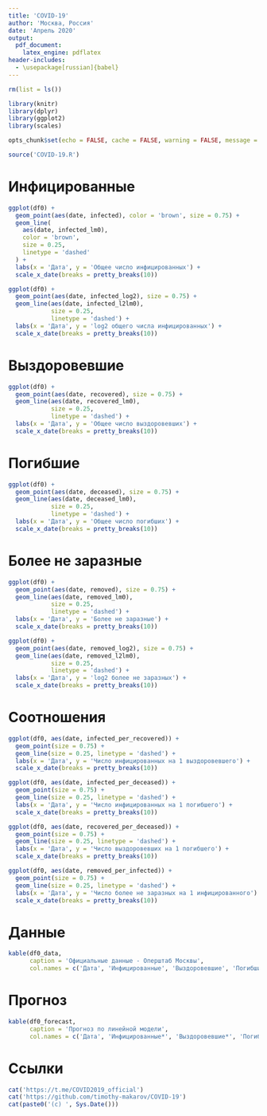 ```yaml
---
title: 'COVID-19'
author: 'Москва, Россия'
date: 'Апрель 2020'
output:
  pdf_document:
    latex_engine: pdflatex
header-includes:
  - \usepackage[russian]{babel}
---
```


```r
rm(list = ls())

library(knitr)
library(dplyr)
library(ggplot2)
library(scales)

opts_chunk$set(echo = FALSE, cache = FALSE, warning = FALSE, message = FALSE)

source('COVID-19.R')
```

# Инфицированные

```r
ggplot(df0) +
  geom_point(aes(date, infected), color = 'brown', size = 0.75) +
  geom_line(
    aes(date, infected_lm0),
    color = 'brown',
    size = 0.25,
    linetype = 'dashed'
  ) +
  labs(x = 'Дата', y = 'Общее число инфицированных') +
  scale_x_date(breaks = pretty_breaks(10))
```

```r
ggplot(df0) +
  geom_point(aes(date, infected_log2), size = 0.75) +
  geom_line(aes(date, infected_l2lm0),
            size = 0.25,
            linetype = 'dashed') +
  labs(x = 'Дата', y = 'log2 общего числа инфицированных') +
  scale_x_date(breaks = pretty_breaks(10))
```

# Выздоровевшие

```r
ggplot(df0) +
  geom_point(aes(date, recovered), size = 0.75) +
  geom_line(aes(date, recovered_lm0),
            size = 0.25,
            linetype = 'dashed') +
  labs(x = 'Дата', y = 'Общее число выздоровевших') +
  scale_x_date(breaks = pretty_breaks(10))
```

# Погибшие

```r
ggplot(df0) +
  geom_point(aes(date, deceased), size = 0.75) +
  geom_line(aes(date, deceased_lm0),
            size = 0.25,
            linetype = 'dashed') +
  labs(x = 'Дата', y = 'Общее число погибших') +
  scale_x_date(breaks = pretty_breaks(10))
```

# Более не заразные

```r
ggplot(df0) +
  geom_point(aes(date, removed), size = 0.75) +
  geom_line(aes(date, removed_lm0),
            size = 0.25,
            linetype = 'dashed') +
  labs(x = 'Дата', y = 'Более не заразные') +
  scale_x_date(breaks = pretty_breaks(10))
```

```r
ggplot(df0) +
  geom_point(aes(date, removed_log2), size = 0.75) +
  geom_line(aes(date, removed_l2lm0),
            size = 0.25,
            linetype = 'dashed') +
  labs(x = 'Дата', y = 'log2 более не заразных') +
  scale_x_date(breaks = pretty_breaks(10))
```

# Соотношения

```r
ggplot(df0, aes(date, infected_per_recovered)) +
  geom_point(size = 0.75) +
  geom_line(size = 0.25, linetype = 'dashed') +
  labs(x = 'Дата', y = 'Число инфицированных на 1 выздоровевшего') +
  scale_x_date(breaks = pretty_breaks(10))
```

```r
ggplot(df0, aes(date, infected_per_deceased)) +
  geom_point(size = 0.75) +
  geom_line(size = 0.25, linetype = 'dashed') +
  labs(x = 'Дата', y = 'Число инфицированных на 1 погибшего') +
  scale_x_date(breaks = pretty_breaks(10))
```

```r
ggplot(df0, aes(date, recovered_per_deceased)) +
  geom_point(size = 0.75) +
  geom_line(size = 0.25, linetype = 'dashed') +
  labs(x = 'Дата', y = 'Число выздоровевших на 1 погибшего') +
  scale_x_date(breaks = pretty_breaks(10))
```

```r
ggplot(df0, aes(date, removed_per_infected)) +
  geom_point(size = 0.75) +
  geom_line(size = 0.25, linetype = 'dashed') +
  labs(x = 'Дата', y = 'Число более не заразных на 1 инфицированного') +
  scale_x_date(breaks = pretty_breaks(10))
```

# Данные

```r
kable(df0_data, 
      caption = 'Официальные данные - Оперштаб Москвы',
      col.names = c('Дата', 'Инфицированные', 'Выздоровевшие', 'Погибшие'))
```

# Прогноз

```r
kable(df0_forecast, 
      caption = 'Прогноз по линейной модели',
      col.names = c('Дата', 'Инфицированные*', 'Выздоровевшие*', 'Погибшие*'))
```

# Ссылки

```r
cat('https://t.me/COVID2019_official')
cat('https://github.com/timothy-makarov/COVID-19')
cat(paste0('(c) ', Sys.Date()))
```

